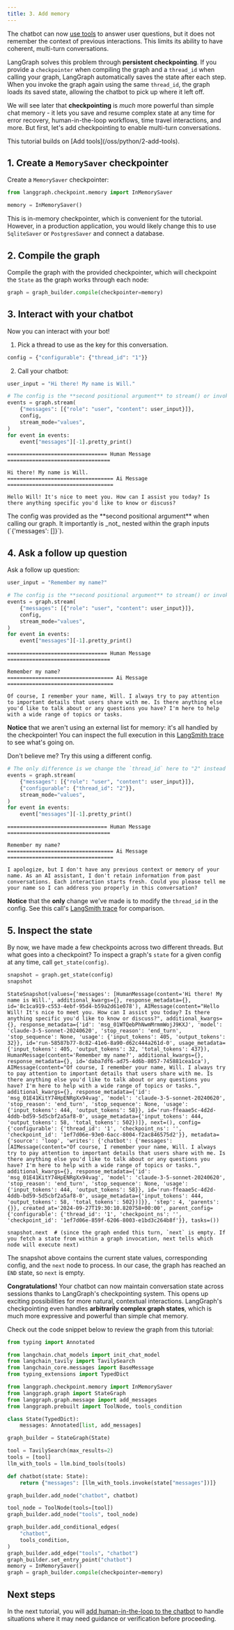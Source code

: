 ```yaml
---
title: 3. Add memory
---
```



The chatbot can now [use tools](/oss/python/2-add-tools) to answer user questions, but it does not remember the context of previous interactions. This limits its ability to have coherent, multi-turn conversations.

LangGraph solves this problem through **persistent checkpointing**. If you provide a `checkpointer` when compiling the graph and a `thread_id` when calling your graph, LangGraph automatically saves the state after each step. When you invoke the graph again using the same `thread_id`, the graph loads its saved state, allowing the chatbot to pick up where it left off.

We will see later that **checkpointing** is _much_ more powerful than simple chat memory - it lets you save and resume complex state at any time for error recovery, human-in-the-loop workflows, time travel interactions, and more. But first, let's add checkpointing to enable multi-turn conversations.

<Note>
  This tutorial builds on [Add tools](/oss/python/2-add-tools).
</Note>

## 1. Create a `MemorySaver` checkpointer

Create a `MemorySaver` checkpointer:

```python
from langgraph.checkpoint.memory import InMemorySaver

memory = InMemorySaver()
```




This is in-memory checkpointer, which is convenient for the tutorial. However, in a production application, you would likely change this to use `SqliteSaver` or `PostgresSaver` and connect a database.

## 2. Compile the graph

Compile the graph with the provided checkpointer, which will checkpoint the `State` as the graph works through each node:

```python
graph = graph_builder.compile(checkpointer=memory)
```




## 3. Interact with your chatbot

Now you can interact with your bot!

1. Pick a thread to use as the key for this conversation.
  ```python
  config = {"configurable": {"thread_id": "1"}}
  ```


2. Call your chatbot:
  ```python
  user_input = "Hi there! My name is Will."
  
  # The config is the **second positional argument** to stream() or invoke()!
  events = graph.stream(
      {"messages": [{"role": "user", "content": user_input}]},
      config,
      stream_mode="values",
  )
  for event in events:
      event["messages"][-1].pretty_print()
  ```
  
  ```
  ================================ Human Message =================================
  
  Hi there! My name is Will.
  ================================== Ai Message ==================================
  
  Hello Will! It's nice to meet you. How can I assist you today? Is there anything specific you'd like to know or discuss?
  ```
  
  <Note>
    The config was provided as the **second positional argument** when calling our graph. It importantly is _not_ nested within the graph inputs (`{'messages': []}`).
  </Note>



## 4. Ask a follow up question

Ask a follow up question:

```python
user_input = "Remember my name?"

# The config is the **second positional argument** to stream() or invoke()!
events = graph.stream(
    {"messages": [{"role": "user", "content": user_input}]},
    config,
    stream_mode="values",
)
for event in events:
    event["messages"][-1].pretty_print()
```

```
================================ Human Message =================================

Remember my name?
================================== Ai Message ==================================

Of course, I remember your name, Will. I always try to pay attention to important details that users share with me. Is there anything else you'd like to talk about or any questions you have? I'm here to help with a wide range of topics or tasks.
```




**Notice** that we aren't using an external list for memory: it's all handled by the checkpointer! You can inspect the full execution in this [LangSmith trace](https://smith.langchain.com/public/29ba22b5-6d40-4fbe-8d27-b369e3329c84/r) to see what's going on.

Don't believe me? Try this using a different config.

```python {highlight={4}}
# The only difference is we change the `thread_id` here to "2" instead of "1"
events = graph.stream(
    {"messages": [{"role": "user", "content": user_input}]},
    {"configurable": {"thread_id": "2"}},
    stream_mode="values",
)
for event in events:
    event["messages"][-1].pretty_print()
```

```
================================ Human Message =================================

Remember my name?
================================== Ai Message ==================================

I apologize, but I don't have any previous context or memory of your name. As an AI assistant, I don't retain information from past conversations. Each interaction starts fresh. Could you please tell me your name so I can address you properly in this conversation?
```




**Notice** that the **only** change we've made is to modify the `thread_id` in the config. See this call's [LangSmith trace](https://smith.langchain.com/public/51a62351-2f0a-4058-91cc-9996c5561428/r) for comparison.

## 5. Inspect the state

By now, we have made a few checkpoints across two different threads. But what goes into a checkpoint? To inspect a graph's `state` for a given config at any time, call `get_state(config)`.

```python
snapshot = graph.get_state(config)
snapshot
```

```
StateSnapshot(values={'messages': [HumanMessage(content='Hi there! My name is Will.', additional_kwargs={}, response_metadata={}, id='8c1ca919-c553-4ebf-95d4-b59a2d61e078'), AIMessage(content="Hello Will! It's nice to meet you. How can I assist you today? Is there anything specific you'd like to know or discuss?", additional_kwargs={}, response_metadata={'id': 'msg_01WTQebPhNwmMrmmWojJ9KXJ', 'model': 'claude-3-5-sonnet-20240620', 'stop_reason': 'end_turn', 'stop_sequence': None, 'usage': {'input_tokens': 405, 'output_tokens': 32}}, id='run-58587b77-8c82-41e6-8a90-d62c444a261d-0', usage_metadata={'input_tokens': 405, 'output_tokens': 32, 'total_tokens': 437}), HumanMessage(content='Remember my name?', additional_kwargs={}, response_metadata={}, id='daba7df6-ad75-4d6b-8057-745881cea1ca'), AIMessage(content="Of course, I remember your name, Will. I always try to pay attention to important details that users share with me. Is there anything else you'd like to talk about or any questions you have? I'm here to help with a wide range of topics or tasks.", additional_kwargs={}, response_metadata={'id': 'msg_01E41KitY74HpENRgXx94vag', 'model': 'claude-3-5-sonnet-20240620', 'stop_reason': 'end_turn', 'stop_sequence': None, 'usage': {'input_tokens': 444, 'output_tokens': 58}}, id='run-ffeaae5c-4d2d-4ddb-bd59-5d5cbf2a5af8-0', usage_metadata={'input_tokens': 444, 'output_tokens': 58, 'total_tokens': 502})]}, next=(), config={'configurable': {'thread_id': '1', 'checkpoint_ns': '', 'checkpoint_id': '1ef7d06e-93e0-6acc-8004-f2ac846575d2'}}, metadata={'source': 'loop', 'writes': {'chatbot': {'messages': [AIMessage(content="Of course, I remember your name, Will. I always try to pay attention to important details that users share with me. Is there anything else you'd like to talk about or any questions you have? I'm here to help with a wide range of topics or tasks.", additional_kwargs={}, response_metadata={'id': 'msg_01E41KitY74HpENRgXx94vag', 'model': 'claude-3-5-sonnet-20240620', 'stop_reason': 'end_turn', 'stop_sequence': None, 'usage': {'input_tokens': 444, 'output_tokens': 58}}, id='run-ffeaae5c-4d2d-4ddb-bd59-5d5cbf2a5af8-0', usage_metadata={'input_tokens': 444, 'output_tokens': 58, 'total_tokens': 502})]}}, 'step': 4, 'parents': {}}, created_at='2024-09-27T19:30:10.820758+00:00', parent_config={'configurable': {'thread_id': '1', 'checkpoint_ns': '', 'checkpoint_id': '1ef7d06e-859f-6206-8003-e1bd3c264b8f'}}, tasks=())
```

```
snapshot.next  # (since the graph ended this turn, `next` is empty. If you fetch a state from within a graph invocation, next tells which node will execute next)
```




The snapshot above contains the current state values, corresponding config, and the `next` node to process. In our case, the graph has reached an `END` state, so `next` is empty.

**Congratulations!** Your chatbot can now maintain conversation state across sessions thanks to LangGraph's checkpointing system. This opens up exciting possibilities for more natural, contextual interactions. LangGraph's checkpointing even handles **arbitrarily complex graph states**, which is much more expressive and powerful than simple chat memory.

Check out the code snippet below to review the graph from this tutorial:

<chatTabs />

```python {highlight={36,37}}
from typing import Annotated

from langchain.chat_models import init_chat_model
from langchain_tavily import TavilySearch
from langchain_core.messages import BaseMessage
from typing_extensions import TypedDict

from langgraph.checkpoint.memory import InMemorySaver
from langgraph.graph import StateGraph
from langgraph.graph.message import add_messages
from langgraph.prebuilt import ToolNode, tools_condition

class State(TypedDict):
    messages: Annotated[list, add_messages]

graph_builder = StateGraph(State)

tool = TavilySearch(max_results=2)
tools = [tool]
llm_with_tools = llm.bind_tools(tools)

def chatbot(state: State):
    return {"messages": [llm_with_tools.invoke(state["messages"])]}

graph_builder.add_node("chatbot", chatbot)

tool_node = ToolNode(tools=[tool])
graph_builder.add_node("tools", tool_node)

graph_builder.add_conditional_edges(
    "chatbot",
    tools_condition,
)
graph_builder.add_edge("tools", "chatbot")
graph_builder.set_entry_point("chatbot")
memory = InMemorySaver()
graph = graph_builder.compile(checkpointer=memory)
```




## Next steps

In the next tutorial, you will [add human-in-the-loop to the chatbot](/oss/python/4-human-in-the-loop) to handle situations where it may need guidance or verification before proceeding.
